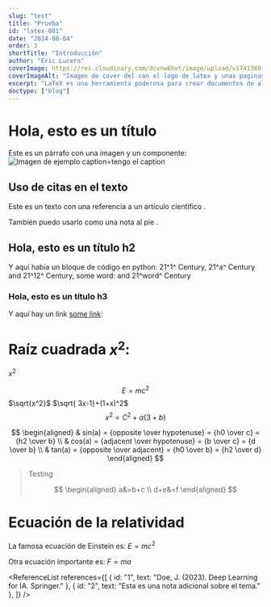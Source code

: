 ```yaml
---
slug: "test"
title: "Prueba"
id: "latex-001"
date: "2024-08-04"
order: 3
shortTitle: "Introducción"
author: "Eric Lucero"
coverImage: https://res.cloudinary.com/dcvnw6hvt/image/upload/v1741389125/elCronopio/cover_test-2_dnehhh.jpg
coverImageAlt: "Imagen de cover del con el logo de latex y unas paginas"
excerpt: "LaTeX es una herramienta poderosa para crear documentos de alta calidad, especialmente en el ámbito académico y técnico. Aprende a crear tu primer documento y descubre las ventajas de usar LaTeX para el control preciso del formato, las fórmulas"
doctype: ["blog"]
---
```


# Hola, esto es un título

Este es un párrafo con una imagen y un componente:
<BarChart/>
![Imagen de ejemplo caption=tengo el caption](https://res.cloudinary.com/dcvnw6hvt/image/upload/v1740425837/elCronopio/IMG_0038_hsy3i9.jpg)

## Uso de citas en el texto
Este es un texto con una referencia a un artículo científico <CitationSup id="1" />.

También puedo usarlo como una nota al pie <CitationSup id="2" />.


## Hola, esto es un título h2

Y aquí había un bloque de código en python:
21^1^ Century,  21^a^ Century and 21^12^ Century, some word: and 21^word^ Century


### Hola, esto es un título h3

Y aquí hay un link [some link](https://example.com):
# Raíz cuadrada $x^2$: 
$x^2$

$$E = mc^2$$
$\sqrt{x^2}$ $\sqrt{ 3x-1}+(1+x)^2$
$$
x^2 = C^2 + \alpha (3+b)
$$

   $$
    \begin{aligned}
    & sin(a) = {opposite \over hypotenuse} = {h0 \over c} = {h2 \over b} \\
    & cos(a) = {adjacent \over hypotenuse} = {b \over c} = {d \over b} \\
    & tan(a) = {opposite \over adjacent} = {h0 \over b} = {h2 \over d}
    \end{aligned}
    $$

> Testing 
> 
> 
> $$
> \begin{aligned}
>    a&=b+c \\
>    d+e&=f
> \end{aligned}
> $$


# Ecuación de la relatividad

La famosa ecuación de Einstein es:
$E = mc^2$

Otra ecuación importante es:
$F = ma$

<ReferenceList
  references={[
    { id: "1", text: "Doe, J. (2023). Deep Learning for IA. Springer." },
    { id: "2", text: "Esta es una nota adicional sobre el tema." },
  ]}
/>